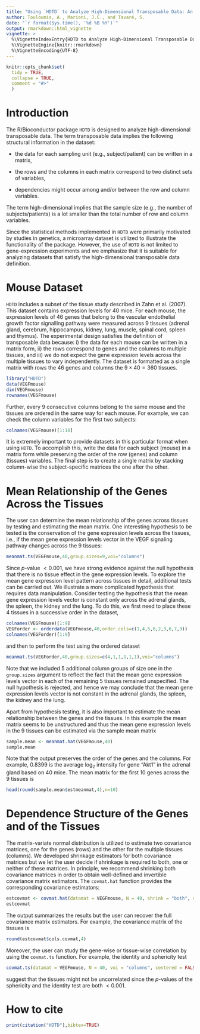 ```yaml
---
title: "Using `HDTD` to Analyze High-Dimensional Transposable Data: An Application in Genetics"
author: Touloumis, A., Marioni, J.C., and Tavaré, S.
date: "`r format(Sys.time(), '%d %B %Y')`"
output: rmarkdown::html_vignette
vignette: >
  %\VignetteIndexEntry{HDTD to Analyze High-Dimensional Transposable Data}
  %\VignetteEngine{knitr::rmarkdown}
  %\VignetteEncoding{UTF-8}
---
```

```r
knitr::opts_chunk$set(
  tidy = TRUE,
  collapse = TRUE, 
  comment = "#>"
  )
```

# Introduction
The R/Bioconductor package `HDTD` is designed to analyze high-dimensional transposable data. The term transposable data implies the following structural information in the dataset: 

  * the data for each sampling unit (e.g., subject/patient) can be written in a matrix,

  * the rows and the columns in each matrix correspond to two distinct sets of variables,
  
  * dependencies might occur among and/or between the row and column variables.
  
The term high-dimensional implies that the sample size (e.g., the number of subjects/patients) is a lot smaller than the total number of row and column variables.

Since the statistical methods implemented in `HDTD` were primarily motivated by studies in genetics, a microarray dataset is utilized to illustrate the functionality of the package. However, the use of `HDTD` is not limited to gene-expression experiments and we emphasize that it is suitable for analyzing datasets that satisfy the high-dimensional transposable data definition.

# Mouse Dataset
`HDTD` includes a subset of the tissue study described in Zahn et al. (2007). This dataset contains expression levels for $40$ mice. For each mouse, the expression levels of $46$ genes that belong to the vascular endothelial growth factor signalling pathway were measured across $9$ tissues (adrenal gland, cerebrum, hippocampus, kidney, lung, muscle, spinal cord, spleen and thymus). The experimental design satisfies the definition of transposable data because: i) the data for each mouse can be written in a matrix form, ii) the rows correspond to genes and the columns to multiple tissues, and iii) we do not expect the gene expression levels across the multiple tissues to vary independently.
The dataset is formatted as a single matrix with rows the $46$ genes and columns the $9 \times 40=360$ tissues.

```r
library("HDTD")
data(VEGFmouse)
dim(VEGFmouse)
rownames(VEGFmouse)
```

Further, every 9 consecutive columns belong to the same mouse and the tissues are ordered in the same way for each mouse. For example, we can check the column variables for the first two subjects:

```r
colnames(VEGFmouse)[1:18]
```

It is extremely important to provide datasets in this particular format when using `HDTD`. To accomplish this, write the data for each subject (mouse) in a matrix form while preserving the order of the row (genes) and column (tissues) variables. The final step is to create a single matrix by stacking column-wise the subject-specific matrices the one after the other.

# Mean Relationship of the Genes Across the Tissues
The user can determine the mean relationship of the genes across tissues by testing and estimating the mean matrix. One interesting hypothesis to be tested is the conservation of the gene expression levels across the tissues, i.e., if the mean gene expression levels vector in the VEGF signaling pathway changes across the $9$ tissues:
```r
meanmat.ts(VEGFmouse,40,group.sizes=9,voi="columns")
```
Since $p$-value $<0.001$, we have strong evidence against the null hypothesis that there is no tissue effect in the gene expression levels. To explore the mean gene expression level pattern across tissues in detail, additional tests can be carried out. We illustrate a more complicated hypothesis that requires data manipulation. Consider testing the hypothesis that the mean gene expression levels vector is constant only across the adrenal glands, the spleen, the kidney and the lung. To do this, we first need to place these $4$ tissues in a successive order in the dataset,   
```r
colnames(VEGFmouse)[1:9]
VEGForder <- orderdata(VEGFmouse,40,order.cols=c(1,4,5,8,2,3,6,7,9)) 
colnames(VEGForder)[1:9]
```
and then to perform the test using the ordered dataset
```r
meanmat.ts(VEGForder,40,group.sizes=c(4,1,1,1,1,1),voi="columns")
```
Note that we included $5$ additional column groups of size one in the `group.sizes` argument to reflect the fact that the mean gene expression levels vector in each of the remaining $5$ tissues remained unspecified. The null hypothesis is rejected, and hence we may conclude that the mean gene expression levels vector is not constant in the adrenal glands, the spleen, the kidney and the lung.

Apart from hypothesis testing, it is also important to estimate the mean relationship between the genes and the tissues. In this example the mean matrix seems to be unstructured and thus the mean gene expression levels in the $9$ tissues can be estimated via the sample mean matrix 
```r
sample.mean <- meanmat.hat(VEGFmouse,40)
sample.mean
```
Note that the output preserves the order of the genes and the columns. For example, $0.8399$ is the average $\log_2$ intensity for gene "Akt1" in the adrenal gland based on $40$ mice. The mean matrix for the first 10 genes across the $9$ tissues is
```r
head(round(sample.mean$estmeanmat,4),n=10)
```

# Dependence Structure of the Genes and of the Tissues
The matrix-variate normal distribution is utilized to estimate two covariance matrices, one for the genes (rows) and the other for the multiple tissues (columns). We developed shrinkage estimators for both covariance matrices but we let the user decide if shrinkage is required to both, one or neither of these matrices. In principle, we recommend shrinking both covariance matrices in order to obtain well-defined and invertible covariance matrix estimators. The `covmat.hat` function provides the corresponding covariance estimators: 
```r
estcovmat <- covmat.hat(datamat = VEGFmouse, N = 40, shrink = "both", centered = FALSE)
estcovmat
```
The output summarizes the results but the user can recover the full covariance matrix estimators. For example, the covariance matrix of the tissues is
```r
round(estcovmat$cols.covmat,4)
```
Moreover, the user can study the gene-wise or tissue-wise correlation by using the `covmat.ts` function. For example, the identity and sphericity test 
```r
covmat.ts(datamat = VEGFmouse, N = 40, voi = "columns", centered = FALSE)
```
suggest that the tissues might not be uncorrelated since the $p$-values of the sphericity and the identity test are both $<0.001$. 

# How to cite
```r
print(citation("HDTD"),bibtex=TRUE)
```



